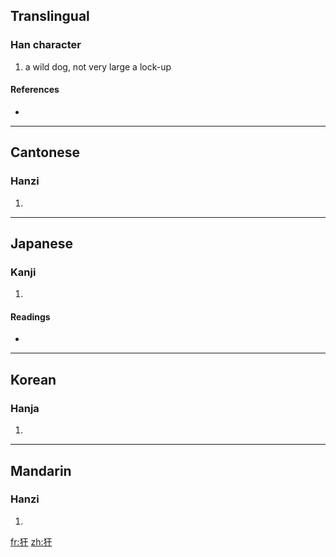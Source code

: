 ==Translingual==

===Han character===
{{Han char|rn=94|rad=犬|as=03|sn=6|four=4144<sub>0</sub>|canj=大竹一十 (KHMJ)}}

# a wild dog, not very large a lock-up

====References====
* {{Han ref|kx=0706.160|dkj=20250|dj=1119.080|hdz=21332.040|uh=72B4|ud=29364|bh=CA43|bd=51779}}

----

==Cantonese==

===Hanzi===
{{yue-hanzi|jyut=|y=hon4, ngon6}}

# {{defn|Cantonese}}

----

==Japanese==

===Kanji===
{{ja-kanji|grade=|rs=犬03}}

# {{defn|Japanese}}

====Readings====
* {{ja-readings|on=[[かん]] (kan), [[がん]] (gan)|kun=}}

----

==Korean==

===Hanja===
{{ko-hanja|hangeul=안|eumhun=|rv=an|mr=an|y=an}}

# {{defn|Korean}}

----

==Mandarin==

===Hanzi===
{{cmn-hanzi|pin=[[àn]] ([[an4]])|wg=an<sup>4</sup>}}

# {{defn|Mandarin}}

[[fr:犴]]
[[zh:犴]]